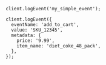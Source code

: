 ```tsx
client.logEvent('my_simple_event');

client.logEvent({
  eventName: 'add_to_cart',
  value: 'SKU_12345',
  metadata: {
    price: '9.99',
    item_name: 'diet_coke_48_pack',
  },
});
```
